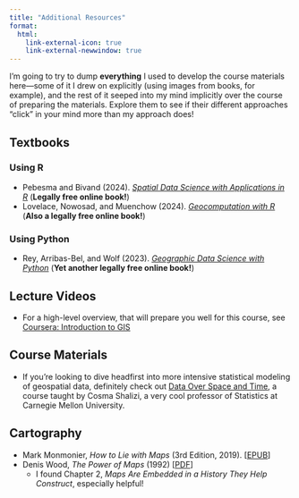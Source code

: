 ```yaml
---
title: "Additional Resources"
format:
  html:
    link-external-icon: true
    link-external-newwindow: true
---
```


I'm going to try to dump **everything** I used to develop the course materials here---some of it I drew on explicitly (using images from books, for example), and the rest of it seeped into my mind implicitly over the course of preparing the materials. Explore them to see if their different approaches "click" in your mind more than my approach does!

## Textbooks

### Using R

* Pebesma and Bivand (2024). *[Spatial Data Science with Applications in R](https://r-spatial.org/book/){target='_blank'}* (**Legally free online book!**)
* Lovelace, Nowosad, and Muenchow (2024). *[Geocomputation with R](https://r.geocompx.org/preface){target='_blank'}* (**Also a legally free online book!**)

### Using Python

* Rey, Arribas-Bel, and Wolf (2023). *[Geographic Data Science with Python](https://geographicdata.science/book/intro.html){target='_blank'}* (**Yet another legally free online book!**)

## Lecture Videos

* For a high-level overview, that will prepare you well for this course, see [Coursera: Introduction to GIS](https://www.coursera.org/learn/gis/lecture/S0HxB/why-gis-is-awesome){target='_blank'}

## Course Materials

* If you're looking to dive headfirst into more intensive statistical modeling of geospatial data, definitely check out [Data Over Space and Time](https://www.stat.cmu.edu/~cshalizi/dst/20/){target='_blank'}, a course taught by Cosma Shalizi, a very cool professor of Statistics at Carnegie Mellon University.

## Cartography

* Mark Monmonier, *How to Lie with Maps* (3rd Edition, 2019). \[[EPUB](https://www.dropbox.com/scl/fi/6sb9hzp2ttugi9s6n5bnu/How-to-Lie-with-Maps_Mark-Monmonier.epub?rlkey=wx8yfep9rvhtsyldje5gdzp1t&dl=1){target='_blank'}\]
* Denis Wood, *The Power of Maps* (1992) \[[PDF](https://www.dropbox.com/s/lpu5xsrip7oinir/Denis%20Wood%20%26%20John%20Fels%20-%20The%20power%20of%20maps%20%281992%2C%20The%20Guilford%20Press%29%20-%20libgen.li.pdf?dl=0){target='_blank'}\]
  * I found Chapter 2, *Maps Are Embedded in a History They Help Construct*, especially helpful!
